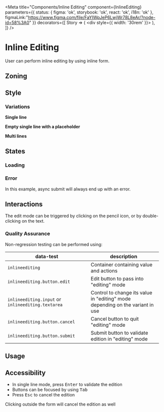 
<Meta
	title="Components/Inline Editing"
	component={InlineEditing}
    parameters={{
        status: { figma: 'ok', storybook: 'ok', react: 'ok', i18n: 'ok' },
        figmaLink:"https://www.figma.com/file/FaYIWpJeP6LwjWr78L8eAr/?node-id=58%3A0"
    }}
	decorators={[
		Story => (
			<div style={{ width: '30rem' }}>
				<Story />
			</div>
		),
	]}
/>

# Inline Editing

User can perform inline editing by using inline form.

## Zoning

<FigmaImage
	src="https://www.figma.com/file/qc8oUSyVJM67gSsbTShftt/%F0%9F%93%90-Zoning?node-id=351%3A0"
	alt="zoning image for inline editing"
/>

## Style

### Variations

**Single line**

<Canvas>
	<Story story={Stories.Text} />
</Canvas>

**Empty single line with a placeholder**

<Canvas>
	<Story story={Stories.EmptyTextWithPlaceholder} />
</Canvas>

**Multi lines**

<Canvas>
	<Story story={Stories.Textarea} />
</Canvas>

## States

<FigmaImage
	src="https://www.figma.com/file/FaYIWpJeP6LwjWr78L8eAr/Forms?node-id=163%3A622"
	alt="states image for inline editing"
/>

### Loading

<Canvas>
	<Story story={Stories.LoadingMode} />
</Canvas>

### Error

In this example, async submit will always end up with an error.

<Canvas>
	<Story story={Stories.InUse} />
</Canvas>

## Interactions

The edit mode can be triggered by clicking on the pencil icon, or by double-clicking on the text.

### Quality Assurance

Non-regression testing can be performed using:

| data-test                                         | description                                                                   |
| ------------------------------------------------- | ----------------------------------------------------------------------------- |
| `inlineediting`                                   | Container containing value and actions                                        |
| `inlineediting.button.edit`                       | Edit button to pass into "editing" mode                                       |
| `inlineediting.input` or `inlineediting.textarea` | Control to change its value in "editing" mode depending on the variant in use |
| `inlineediting.button.cancel`                     | Cancel button to quit "editing" mode                                          |
| `inlineediting.button.submit`                     | Submit button to validate edition in "editing" mode                           |

## Usage

<Canvas>
	<Story story={Stories.Default} />
	<Story story={Stories.WithEllipsis} />
	<Story story={Stories.WithTextarea} />
	<Story story={Stories.LongTextInTextarea} />
	<Story story={Stories.AsHeading} />
</Canvas>

## Accessibility

- In single line mode, press <kbd>Enter</kbd> to validate the edition
- Buttons can be focused by using <kbd>Tab</kbd>
- Press <kbd>Esc</kbd> to cancel the edition

Clicking outside the form will cancel the edition as well

